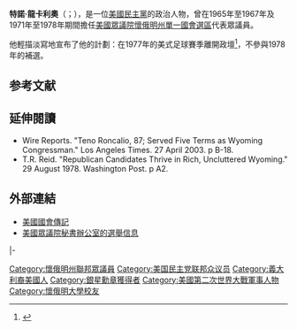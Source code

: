 {{Infobox Officeholder
| name = 特諾·龍卡利奧<br>Teno Roncalio
| image name = Teno Roncalio 95th Congress 1977.jpg
| state = [[懷俄明州|懷俄明州]]
| district = [[懷俄明州單一國會選區|一]]
| term_start = 1971年1月3日
| term_end = 1978年12月30日
| predecessor = [[約翰·S·沃爾德|約翰·S·沃爾德]]
| successor = [[迪克·切尼|迪克·切尼]]
| term_start1 = 1965年1月3日
| term_end1 = 1967年1月3日
| preceded1 = [[威廉·亨利·哈里森_(懷俄明州眾議員)|威廉·亨利·哈里森]]
| succeeded1 = [[威廉·亨利·哈里森_(懷俄明州眾議員)|威廉·亨利·哈里森]]
| birth_date = {{birth date|1916|03|23|mf=y}}
| birth_place = {{flag|United States|1912}}[[懷俄明州|懷俄明州]][[罗克斯普林_(怀俄明州)|罗克斯普林]]
| death_date = {{Death date and age|2003|3|30|1916|3|23}}
| death_place = {{US}}[[懷俄明州|懷俄明州]][[夏延_(怀俄明州)|夏延]]
| restingplace = [[懷俄明州|懷俄明州]][[罗克斯普林_(怀俄明州)|罗克斯普林]]
| party = [[民主黨_(美國)|民主黨]]
| alma_mater= [[懷俄明大學|懷俄明大學]]
}}

'''特諾·龍卡利奧'''（{{lang-en|Teno Roncalio}}；{{bd|1916年|3月23日|2003年|3月30日}}），是一位[[民主黨_(美國)|美國民主黨]]的政治人物，曾在1965年至1967年及1971年至1978年期間擔任[[美國眾議院|美國眾議院]][[懷俄明州單一國會選區|懷俄明州單一國會選區]]代表眾議員。

他輕描淡寫地宣布了他的計劃：在1977年的美式足球賽季離開政壇<ref>{{cite book|last1=Cheney|first1=Dick|title=Heart: An American Medical Odyssey|date=October 22, 2013|publisher=Scribner|page=13|url=https://books.google.com/books?id=McCpAQAAQBAJ&pg=PA13&lpg=PA13&dq=teno+roncalio+announces+politics+1977+football+game&source=bl&ots=ClimlAs2R8&sig=JKzHOweX0O2kKhjAs7i4o55md24&hl=en&sa=X&ei=PZ5RVYiyMZHmsATk_YDoDA&ved=0CCUQ6AEwAQ#v=onepage&q=teno%20roncalio%20announces%20politics%201977%20football%20game&f=false|accessdate=May 12, 2015|archive-date=2019-08-15|archive-url=https://web.archive.org/web/20190815122023/https://books.google.com/books?id=McCpAQAAQBAJ&pg=PA13&lpg=PA13&dq=teno+roncalio+announces+politics+1977+football+game&source=bl&ots=ClimlAs2R8&sig=JKzHOweX0O2kKhjAs7i4o55md24&hl=en&sa=X&ei=PZ5RVYiyMZHmsATk_YDoDA&ved=0CCUQ6AEwAQ#v=onepage&q=teno%20roncalio%20announces%20politics%201977%20football%20game&f=false|dead-url=no}}</ref>，不參與1978年的補選。

==参考文献==
{{reflist}}

==延伸閱讀==
* Wire Reports. "Teno Roncalio, 87; Served Five Terms as Wyoming Congressman." Los Angeles Times. 27 April 2003. p B-18.
* T.R. Reid. "Republican Candidates Thrive in Rich, Uncluttered Wyoming." 29 August 1978. Washington Post. p A2.

==外部連結==
* [http://bioguide.congress.gov/scripts/biodisplay.pl?index=R000421 美國國會傳記] {{Wayback|url=http://bioguide.congress.gov/scripts/biodisplay.pl?index=R000421 |date=20121106022252 }}
* [http://clerk.house.gov/members/electionInfo/elections.html 美國眾議院秘書辦公室的選舉信息] {{Wayback|url=http://clerk.house.gov/members/electionInfo/elections.html |date=20070104171056 }}

{{s-start}}
{{s-par|us-hs}}
{{s-bef|before=[[威廉·亨利·哈里森_(懷俄明州眾議員)|威廉·亨利·哈里森]]}}
{{s-ttl|rows=2|title=[[懷俄明州單一國會選區|懷俄明州單一國會選區]]<br>{{le|懷俄明州美國眾議院議員列表|List of United States Representatives from Wyoming|眾議院議員}}|years=1965年－1967年<br>1971年－1978年}}
{{s-aft|after=[[威廉·亨利·哈里森_(懷俄明州眾議員)|威廉·亨利·哈里森]]}}
|-
{{s-bef|before=[[約翰·S·沃爾德|約翰·S·沃爾德]]}}
{{s-aft|after=[[迪克·切尼|迪克·切尼]]}}
{{s-end}}

{{Authority control}}

{{DEFAULTSORT: Roncalio, Teno}}
[[Category:懷俄明州聯邦眾議員|Category:懷俄明州聯邦眾議員]]
[[Category:美国民主党联邦众议员|Category:美国民主党联邦众议员]]
[[Category:義大利裔美國人|Category:義大利裔美國人]]
[[Category:銀星勳章獲得者|Category:銀星勳章獲得者]]
[[Category:美國第二次世界大戰軍事人物|Category:美國第二次世界大戰軍事人物]]
[[Category:懷俄明大學校友|Category:懷俄明大學校友]]